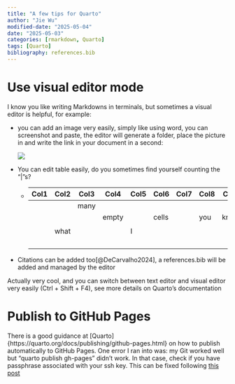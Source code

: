 ```yaml
---
title: "A few tips for Quarto"
author: "Jie Wu"
modified-date: "2025-05-04"
date: "2025-05-03"
categories: [rmarkdown, Quarto]
tags: [Quarto]
bibliography: references.bib
---
```


# Use visual editor mode

I know you like writing Markdowns in terminals, but sometimes a visual editor is helpful, for example:

-   you can add an image very easily, simply like using word, you can screenshot and paste, the editor will generate a folder, place the picture in and write the link in your document in a second:

    ![](images/paste-3.png)

-   You can edit table easily, do you sometimes find yourself counting the "\|"s?

    -   

        | Col1 | Col2 | Col3 | Col4  | Col5 | Col6  | Col7 | Col8 | Col9 | Col10 |
        |------|------|------|-------|------|-------|------|------|------|-------|
        |      |      | many |       |      |       |      |      |      |       |
        |      |      |      | empty |      | cells |      | you  | know |       |
        |      |      |      |       |      |       |      |      |      |       |
        |      | what |      |       | I    |       |      |      |      |       |
        |      |      |      |       |      |       |      |      |      | mean  |

-   Citations can be added too[@DeCarvalho2024], a references.bib will be added and managed by the editor

Actually very cool, and you can switch between text editor and visual editor very easily (Ctrl + Shift + F4), see more details on Quarto's documentation

# Publish to GitHub Pages

There is a good guidance at [Quarto]{https://quarto.org/docs/publishing/github-pages.html} on how to publish automatically to GitHub Pages. One error I ran into was: my Git worked well but "quarto publish gh-pages" didn't work. In that case, check if you have passphrase associated with your ssh key. This can be fixed following [this post](https://gist.github.com/danieldogeanu/16c61e9b80345c5837b9e5045a701c99)
